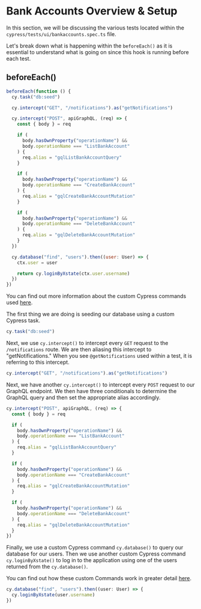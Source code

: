 # Bank Accounts Overview & Setup

In this section, we will be discussing the various tests located within the `cypress/tests/ui/bankaccounts.spec.ts` file.

Let's break down what is happening within the `beforeEach()` as it is essential to understand what is going on since this hook is running before each test.

## beforeEach()

```js
beforeEach(function () {
  cy.task("db:seed")

  cy.intercept("GET", "/notifications").as("getNotifications")

  cy.intercept("POST", apiGraphQL, (req) => {
    const { body } = req

    if (
      body.hasOwnProperty("operationName") &&
      body.operationName === "ListBankAccount"
    ) {
      req.alias = "gqlListBankAccountQuery"
    }

    if (
      body.hasOwnProperty("operationName") &&
      body.operationName === "CreateBankAccount"
    ) {
      req.alias = "gqlCreateBankAccountMutation"
    }

    if (
      body.hasOwnProperty("operationName") &&
      body.operationName === "DeleteBankAccount"
    ) {
      req.alias = "gqlDeleteBankAccountMutation"
    }
  })

  cy.database("find", "users").then((user: User) => {
    ctx.user = user

    return cy.loginByXstate(ctx.user.username)
  })
})
```

You can find out more information about the custom Cypress commands used [here](/real-world-examples/custom-cypress-commands).

The first thing we are doing is seeding our database using a custom Cypress task.

```js
cy.task("db:seed")
```

Next, we use `cy.intercept()` to intercept every `GET` request to the `/notifications` route. We are then aliasing this intercept to "getNotifications." When you see `@getNotifications` used within a test, it is referring to this intercept.

```js
cy.intercept("GET", "/notifications").as("getNotifications")
```

Next, we have another `cy.intercept()` to intercept every `POST` request to our GraphQL endpoint. We then have three conditionals to determine the GraphQL query and then set the appropriate alias accordingly.

```js
cy.intercept("POST", apiGraphQL, (req) => {
  const { body } = req

  if (
    body.hasOwnProperty("operationName") &&
    body.operationName === "ListBankAccount"
  ) {
    req.alias = "gqlListBankAccountQuery"
  }

  if (
    body.hasOwnProperty("operationName") &&
    body.operationName === "CreateBankAccount"
  ) {
    req.alias = "gqlCreateBankAccountMutation"
  }

  if (
    body.hasOwnProperty("operationName") &&
    body.operationName === "DeleteBankAccount"
  ) {
    req.alias = "gqlDeleteBankAccountMutation"
  }
})
```

Finally, we use a custom Cypress command `cy.database()` to query our database for our users. Then we use another custom Cypress command `cy.loginByXstate()` to log in to the application using one of the users returned from the `cy.database()`.

You can find out how these custom Commands work in greater detail [here](/real-world-examples/custom-cypress-commands).

```js
cy.database("find", "users").then((user: User) => {
  cy.loginByXstate(user.username)
})
```
